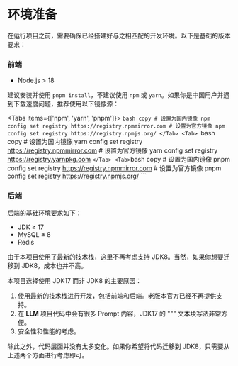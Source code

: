 
# 环境准备

在运行项目之前，需要确保已经搭建好与之相匹配的开发环境。以下是基础的版本要求：

### 前端

- Node.js > 18

建议安装并使用 `pnpm install`，不建议使用 `npm` 或 `yarn`。如果你是中国用户并遇到下载速度问题，推荐使用以下镜像源：

<Tabs items={['npm', 'yarn', 'pnpm']}>
  <Tab>
    ```bash copy
    # 设置为国内镜像
    npm config set registry https://registry.npmmirror.com
    # 设置为官方镜像
    npm config set registry https://registry.npmjs.org/
  </Tab>
  <Tab>
    ```bash copy
    # 设置为国内镜像
    yarn config set registry https://registry.npmmirror.com
    # 设置为官方镜像
    yarn config set registry https://registry.yarnpkg.com
    ```
  </Tab>
  <Tab>
    ```bash copy
    # 设置为国内镜像
    pnpm config set registry https://registry.npmmirror.com
    # 设置为官方镜像
    pnpm config set registry https://registry.npmjs.org/
    ```
  </Tab>
</Tabs>

### 后端

后端的基础环境要求如下：

- JDK ≥ 17
- MySQL ≥ 8
- Redis

由于本项目使用了最新的技术栈，这里不再考虑支持 JDK8。当然，如果你想要迁移到 JDK8，成本也并不高。

本项目选择使用 JDK17 而非 JDK8 的主要原因：

1. 使用最新的技术栈进行开发，包括前端和后端。老版本官方已经不再提供支持。
2. 在 **LLM** 项目代码中会有很多 Prompt 内容，JDK17 的 """ 文本块写法非常方便。
3. 安全性和性能的考虑。

除此之外，代码层面并没有太多变化。如果你希望将代码迁移到 JDK8，只需要从上述两个方面进行考虑即可。
